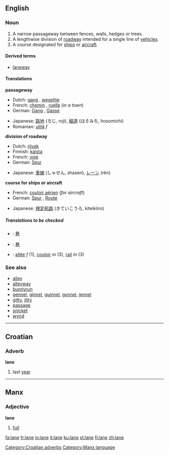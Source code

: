 {{see|Lane}}
==English==
===Noun===
{{en-noun-reg}}

#A narrow passageway between fences, walls, hedges or trees.
#A lengthwise division of [[roadway]] intended for a single line of [[vehicle]]s.
#A course designated for [[ship]]s or [[aircraft]].

====Derived terms====
*[[laneway]]

====Translations====

'''passageway'''
{{top}}
*Dutch: [[gang#German|gang]] {{m}}, [[wegeltje]] {{n}}
*French: [[chemin]] {{m}}, [[ruelle]] {{f}} (''in a town'')
*German: [[Gang]] {{m}}, [[Gasse]] {{f}}
{{mid}}
*Japanese: [[路地]] (ろじ, roji), [[細道]] (ほそみち, hosomichi)
*Romanian: [[uliţă]] ''f''
{{bottom}}

'''division of roadway'''
{{top}}
*Dutch: [[rijvak]] {{n}}
*Finnish: [[kaista]]
*French: [[voie]] {{f}}
*German: [[Spur]] {{f}}
{{mid}}
*Japanese: [[車線]] (しゃせん, shasen), [[レーン]] (rēn)
{{bottom}}

'''course for ships or aircraft'''
{{top}}
*French: [[couloir aérien]] {{m}} (''for aircraft'')
*German: [[Spur]] {{f}}, [[Route]] {{f}}
{{mid}}
*Japanese: [[規定航路]] (きていこうろ, kiteikōro)
{{bottom}}

=====Translations to be checked=====
<!--Remove this section once all of the translations below have been moved into the tables above.-->
{{checktrans}}
*{{ttbc|Chinese}}: [[巷]]
*{{ttbc|CJKV Characters}}: [[巷]]
*{{ttbc|French}}: [[allée]] ''f'' (1), [[couloir]] ''m'' (3), [[rail#French|rail]] ''m'' (3)

===See also===
*[[alley]]
*[[alleyway]]
*[[bunnyrun]]
*[[gennel]], [[ginnel]], [[guinnel]], [[gunnel]], [[jennel]]
*[[gitty]], [[jitty]]
*[[passage]]
*[[snicket]]
*[[wynd]]

----

==Croatian==
===Adverb===
'''lane'''

# last [[year]]

[[Category:Croatian adverbs]]

----

==Manx==
===Adjective===
'''lane'''

#[[full]]

[[Category:Manx language]]

[[fa:lane]]
[[fr:lane]]
[[io:lane]]
[[it:lane]]
[[ku:lane]]
[[st:lane]]
[[fi:lane]]
[[zh:lane]]